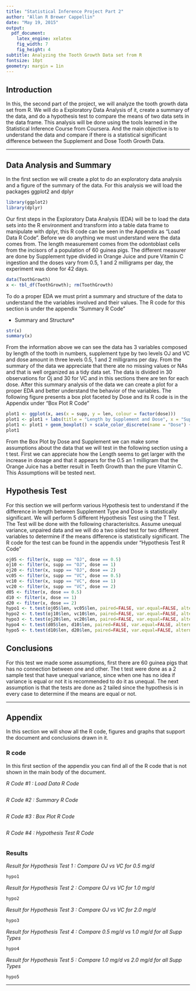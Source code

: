 ```yaml
---
title: "Statistical Inference Project Part 2"
author: "Allan R Brewer Cappellin"
date: "May 19, 2015"
output:
  pdf_document:
    latex_engine: xelatex
    fig_width: 7
    fig_height: 4
subtitle: Analyzing the Tooth Growth Data set from R
fontsize: 10pt
geometry: margin = 1in
---
```


## Introduction

In this, the second part of the project, we will analyze the tooth growth data set from R. We will do a Exploratory Data Analysis of it, create a summary of the data, and do a hypothesis test to compare the means of two data sets in the data frame. This analysis will be done using the tools learned in the Statistical Inference Course from Coursera. And the main objective is to understand the data and compare if there is a statistical significant difference between the Supplement and Dose Tooth Growth Data.

---

## Data Analysis and Summary

In the first section we will create a plot to do an exploratory data analysis and a figure of the summary of the data. For this analysis we will load the packages ggplot2 and dplyr

```r
library(ggplot2)
library(dplyr)
```

Our first steps in the Exploratory Data Analysis (EDA) will be to load the data sets into the R environment and transform into a table data frame to manipulate with dplyr, this R code can be seen in the Appendix as "Load Data R Code". Before we do anything we must understand were the data comes from. The length measurement comes from the odontoblast cells from the incisors of a population of 60 guinea pigs. The different measurer are done by Supplement type divided in Orange Juice and pure Vitamin C ingestion and the doses vary from 0.5, 1 and 2 milligrams per day, the experiment was done for 42 days.

```r
data(ToothGrowth)
x <- tbl_df(ToothGrowth); rm(ToothGrowth)
```

To do a proper EDA we must print a summary and structure of the data to understand the the variables involved and their values. The R code for this section is under the appendix "Summary R Code"

* Summary and Structure*
```r
str(x)
summary(x)
```

From the information above we can see the data has 3 variables composed by length of the tooth in numbers, supplement type by two levels OJ and VC and dose amount in three levels 0.5, 1 and 2 milligrams per day. From the summary of the data we appreciate that there ate no missing values or NAs and that is well organized as a tidy data set. The data is divided in 30 observations for Oj and 30 for VC and in this sections there are ten for each dose. After this summary analysis of the data we can create a plot for a proper EDA and better understand the behavior of the variables. The following figure presents a box plot faceted by Dose and its R code is in the Appendix under "Box Plot R Code"

```r
plot1 <- ggplot(x, aes(x = supp, y = len, colour = factor(dose)))
plot1 <- plot1 + labs(title = "Length by Supplement and Dose", x = "Supplement Type", y = "Length")
plot1 <- plot1 + geom_boxplot() + scale_color_discrete(name = "Dose") + facet_grid(~dose)
plot1
```

From the Box Plot by Dose and Supplement we can make some assumptions about the data that we will test in the following section using a t test. First we can appreciate how the Length seems to get larger with the increase in dosage and that it appears for the 0.5 an 1 milligram that the Orange Juice has a better result in Teeth Growth than the pure Vitamin C. This Assumptions will be tested next.

## Hypothesis Test

For this section we will perform various Hypothesis test to understand if the difference in length between Supplement Type and Dose is statistically significant. We will perform 5 different Hypothesis Test using the T Test. The Test will be done with the following characterisitcs. Assume unequal variance, unpaired data and we will do a two sided test for two different variables to determine if the means difference is statistically significant. The R code for the test can be found in the appendix under "Hypothesis Test R Code"

```r
oj05 <- filter(x, supp == "OJ", dose == 0.5)
oj10 <- filter(x, supp == "OJ", dose == 1)
oj20 <- filter(x, supp == "OJ", dose == 2)
vc05 <- filter(x, supp == "VC", dose == 0.5)
vc10 <- filter(x, supp == "VC", dose == 1)
vc20 <- filter(x, supp == "VC", dose == 2)
d05 <- filter(x, dose == 0.5)
d10 <- filter(x, dose == 1)
d20 <- filter(x, dose == 2)
hypo1 <- t.test(oj05$len, vc05$len, paired=FALSE, var.equal=FALSE, alternative="two.sided")
hypo2 <- t.test(oj10$len, vc10$len, paired=FALSE, var.equal=FALSE, alternative="two.sided")
hypo3 <- t.test(oj20$len, vc20$len, paired=FALSE, var.equal=FALSE, alternative="two.sided")
hypo4 <- t.test(d05$len, d10$len, paired=FALSE, var.equal=FALSE, alternative="two.sided")
hypo5 <- t.test(d10$len, d20$len, paired=FALSE, var.equal=FALSE, alternative="two.sided")
```

## Conclusions

For this test we made some assumptions, first there are 60 guinea pigs that has no connection between one and other. The t test were done as a 2 sample test that have unequal variance, since when one has no idea if variance is equal or not it is recommended to do it as unequal. The next assumption is that the tests are done as 2 tailed since the hypothesis is in every case to determine if the means are equal or not.

\newpage

---

## Appendix

In this section we will show all the R code, figures and graphs that support the document and conclusions drawn in it.

### R code

In this first section of the appendix you can find all of the R code that is not shown in the main body of the document. 

*R Code #1 : Load Data R Code*

```r
```

*R Code #2 : Summary R Code*

```r
```

*R Code #3 : Box Plot R Code*

```r
```

*R Code #4 : Hypothesis Test R Code*

```r
```

### Results

*Result for Hypothesis Test 1 : Compare OJ vs VC for 0.5 mg/d*

```r
hypo1
```

*Result for Hypothesis Test 2 : Compare OJ vs VC for 1.0 mg/d*

```r
hypo2
```

*Result for Hypothesis Test 3 : Compare OJ vs VC for 2.0 mg/d*

```r
hypo3
```

*Result for Hypothesis Test 4 : Compare 0.5 mg/d vs 1.0 mg/d for all Supp Types*

```r
hypo4
```

*Result for Hypothesis Test 5 : Compare 1.0 mg/d vs 2.0 mg/d for all Supp Types*

```r
hypo5
```

---